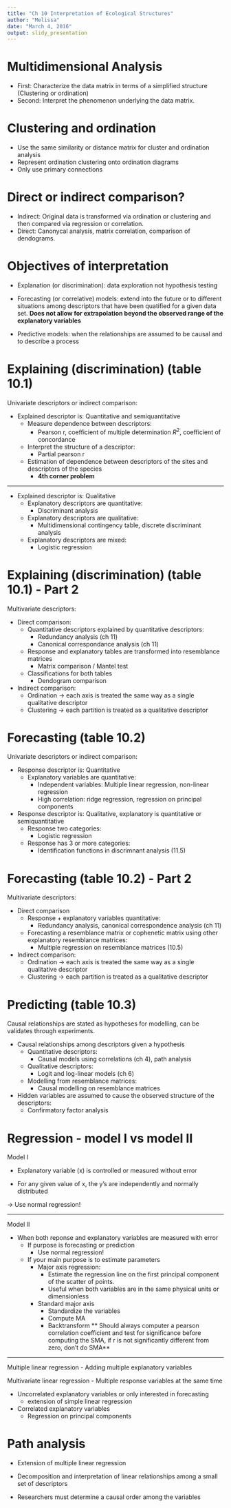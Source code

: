 ```yaml
---
title: "Ch 10 Interpretation of Ecological Structures"
author: "Melissa"
date: "March 4, 2016"
output: slidy_presentation
---
```


# Multidimensional Analysis

- First: Characterize the data matrix in terms of a simplified structure (Clustering or ordination)
- Second: Interpret the phenomenon underlying the data matrix. 

# Clustering and ordination

- Use the same similarity or distance matrix for cluster and ordination analysis
- Represent ordination clustering onto ordination diagrams
- Only use primary connections 

# Direct or indirect comparison?

- Indirect: Original data is transformed via ordination or clustering and then compared via regression or correlation.
- Direct: Canonycal analysis, matrix correlation, comparison of dendograms. 

# Objectives of interpretation

- Explanation (or discrimination): data exploration not hypothesis testing

- Forecasting (or correlative) models: extend into the future or to different situations among descriptors that have been quatified for a given data set. **Does not allow for extrapolation beyond the observed range of the explanatory variables**

- Predictive models: when the relationships are assumed to be causal and to describe a process

# Explaining (discrimination) (table 10.1)

Univariate descriptors or indirect comparison: 

- Explained descriptor is: Quantitative and semiquantitative 
    - Measure dependence between descriptors:
        - Pearson r, coefficient of multiple determination $R^2$, coefficient of concordance
    - Interpret the structure of a descriptor:
        - Partial pearson r
    - Estimation of dependence between descriptors of the sites and descriptors of the species
        - **4th corner problem** 

---

- Explained descriptor is: Qualitative 
    - Explanatory descriptors are quantitative: 
        - Discriminant analysis
    - Explanatory descriptors are qualitative: 
        - Multidimensional contingency table, discrete discriminant analysis
    - Explanatory descriptors are mixed:
        - Logistic regression 
  
# Explaining (discrimination) (table 10.1) - Part 2

Multivariate descriptors: 

- Direct comparison:
    - Quantitative descriptors explained by quantitative descriptors:
        - Redundancy analysis (ch 11)
        - Canonical correspondance analysis (ch 11)
    - Response and explanatory tables are transformed into resemblance matrices
        - Matrix comparison / Mantel test
    - Classifications for both tables
        - Dendogram comparison
- Indirect comparison:
    - Ordination -> each axis is treated the same way as a single qualitative descriptor
    - Clustering -> each partition is treated as a qualitative descriptor 

# Forecasting (table 10.2)

Univariate descriptors or indirect comparison: 

- Response descriptor is: Quantitative 
    - Explanatory variables are quantitative:
        - Independent variables: Multiple linear regression, non-linear regression
        - High correlation: ridge regression, regression on principal components
- Response descriptor is: Qualitative, explanatory is quantitative or semiquantitative
    - Response two categories: 
        - Logistic regression
    - Response has 3 or more categories:
        - Identification functions in discrimnant analysis (11.5)
        

# Forecasting (table 10.2) - Part 2

Multivariate descriptors:

- Direct comparison
    - Response + explanatory variables quantitative: 
        - Redundancy analysis, canonical correspondence analysis (ch 11)
    - Forecasting a resemblance matrix or cophenetic matrix using other explanatory resemblance matrices: 
        - Multiple regression on resemblance matrices (10.5)
        
- Indirect comparison:
    - Ordination -> each axis is treated the same way as a single qualitative descriptor
    - Clustering -> each partition is treated as a qualitative descriptor
    
# Predicting (table 10.3)

Causal relationships are stated as hypotheses for modelling, can be validates through experiments. 

- Causal relationships among descriptors given a hypothesis
    - Quantitative descriptors:
      - Causal models using correlations (ch 4), path analysis 
    - Qualitative descriptors:
      - Logit and log-linear models (ch 6)
    - Modelling from resemblance matrices:
      - Causal modelling on resemblance matrices
- Hidden variables are assumed to cause the observed structure of the descriptors:
    - Confirmatory factor analysis 
    
# Regression - model I vs model II

Model I 

- Explanatory variable (x) is controlled or measured without error

- For any given value of x, the y's are independently and normally distributed

-> Use normal regression!

---

Model II

- When both reponse and explanatory variables are measured with error
  - If purpose is forecasting or prediction 
      - Use normal regression!
  - If your main purpose is to estimate parameters 
      - Major axis regression:
        - Estimate the regression line on the first principal component of the scatter of points. 
        - Useful when both variables are in the same physical units or dimensionless
      - Standard major axis
        - Standardize the variables
        - Compute MA
        - Backtransform 
      ** Should always computer a pearson correlation coefficient and test for significance before computing the SMA, if r is not significantly different from zero, don't do SMA**

---

Multiple linear regression
- Adding multiple explanatory variables

Multivariate linear regression
- Multiple response variables at the same time

- Uncorrelated explanatory variables or only interested in forecasting
    - extension of simple linear regression
    
- Correlated explanatory variables 
    - Regression on principal components

# Path analysis

- Extension of multiple linear regression

- Decomposition and interpretation of linear relationships among a small set of descriptors

- Researchers must determine a causal order among the variables 

 

